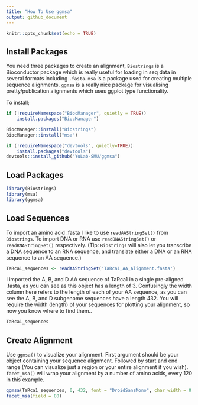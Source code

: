 ```yaml
---
title: "How To Use ggmsa"
output: github_document
---
```


```r
knitr::opts_chunk$set(echo = TRUE)
```
## Install Packages

You need three packages to create an alignment, `Biostrings` is a Bioconductor package which is really useful for loading in seq data in several formats including `.fasta`. `msa` is a package used for creating multiple sequence alignments. `ggmsa` is a really nice package for visualising pretty/publication alignments which uses ggplot type functionality.


To install;
```r
if (!requireNamespace("BiocManager", quietly = TRUE))
    install.packages("BiocManager")

BiocManager::install("Biostrings")
BiocManager::install("msa")

if (!requireNamespace("devtools", quietly=TRUE))
    install.packages("devtools")
devtools::install_github("YuLab-SMU/ggmsa")

```

## Load Packages
```r
library(Biostrings)
library(msa)
library(ggmsa)
```

## Load Sequences

To import an amino acid .fasta I like to use `readAAStringSet()` from `Biostrings`. To import DNA or RNA use `readDNAStringSet()` or `readRNAStringSet()` respectively. (Tip: `Biostrings` will also let you transcribe a DNA sequence to an RNA sequence, and translate either a DNA or an RNA sequence to an AA sequence.)


```r
TaRca1_sequences <- readAAStringSet('TaRca1_AA_Alignment.fasta')
```

I imported the A, B, and D AA sequence of TaRca1 in a single pre-aligned .fasta, as you can see as this object has a length of 3. Confusingly the width column here refers to the length of each of your AA sequence, as you can see the A, B, and D subgenome sequences have a length 432. You will require the width (length) of your sequences for plotting your alignment, so now you know where to find them..
```r
TaRca1_sequences
```

## Create Alignment

Use `ggmsa()` to visualize your alignment. First argument should be your object containing your sequence alignment. Followed by start and end range (You can visualize just a region or your entire alignment if you wish). `facet_msa()` will wrap your alignment by a number of amino acids, every 120 in this example.
```r
ggmsa(TaRca1_sequences, 0, 432, font = "DroidSansMono", char_width = 0.50, seq_name = TRUE ) +
facet_msa(field = 80)
```





